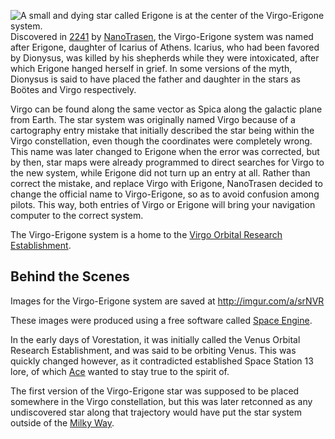 {{stub}}
{{LoreReview}}

[[File:Virgo-Erigone.jpg|thumbnail|A small and dying star called Erigone is at the center of the Virgo-Erigone system.]]
Discovered in [[Timeline#2540s|2241]] by [[NanoTrasen]], the Virgo-Erigone system was named after Erigone, daughter of Icarius of Athens. Icarius, who had been favored by Dionysus, was killed by his shepherds while they were intoxicated, after which Erigone hanged herself in grief. In some versions of the myth, Dionysus is said to have placed the father and daughter in the stars as Boötes and Virgo respectively.

Virgo can be found along the same vector as Spica along the galactic plane from Earth. The star system was originally named Virgo because of a cartography entry mistake that initially described the star being within the Virgo constellation, even though the coordinates were completely wrong. This name was later changed to Erigone when the error was corrected, but by then, star maps were already programmed to direct searches for Virgo to the new system, while Erigone did not turn up an entry at all. Rather than correct the mistake, and replace Virgo with Erigone, NanoTrasen decided to change the official name to Virgo-Erigone, so as to avoid confusion among pilots. This way, both entries of Virgo or Erigone will bring your navigation computer to the correct system.

The Virgo-Erigone system is a home to the [[Virgo Orbital Research Establishment]].

== Behind the Scenes ==
Images for the Virgo-Erigone system are saved at http://imgur.com/a/srNVR

These images were produced using a free software called [http://spaceengine.org/ Space Engine].

In the early days of Vorestation, it was initially called the Venus Orbital Research Establishment, and was said to be orbiting Venus. This was quickly changed however, as it contradicted established Space Station 13 lore, of which [[User:Aces|Ace]] wanted to stay true to the spirit of.

The first version of the Virgo-Erigone star was supposed to be placed somewhere in the Virgo constellation, but this was later retconned as any undiscovered star along that trajectory would have put the star system outside of the [[Milky Way]].